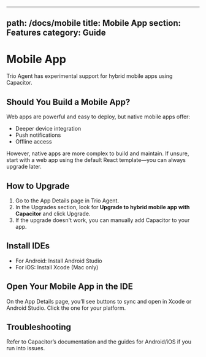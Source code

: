 
---
path: /docs/mobile
title: Mobile App
section: Features
category: Guide
---

# Mobile App

Trio Agent has experimental support for hybrid mobile apps using Capacitor.

## Should You Build a Mobile App?
Web apps are powerful and easy to deploy, but native mobile apps offer:
- Deeper device integration
- Push notifications
- Offline access

However, native apps are more complex to build and maintain. If unsure, start with a web app using the default React template—you can always upgrade later.

## How to Upgrade
1. Go to the App Details page in Trio Agent.
2. In the Upgrades section, look for **Upgrade to hybrid mobile app with Capacitor** and click Upgrade.
3. If the upgrade doesn't work, you can manually add Capacitor to your app.

## Install IDEs
- For Android: Install Android Studio
- For iOS: Install Xcode (Mac only)

## Open Your Mobile App in the IDE
On the App Details page, you’ll see buttons to sync and open in Xcode or Android Studio. Click the one for your platform.

## Troubleshooting
Refer to Capacitor’s documentation and the guides for Android/iOS if you run into issues.
